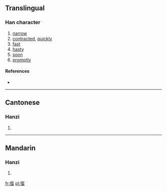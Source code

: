 ==Translingual==

===Han character===
{{Han char|rn=9|rad=人|as=16|sn=18|four=|canj=人卜水一 (OYEM)}}

# [[narrow]]
# [[contracted]], [[quickly]]
# [[fast]]
# [[hasty]]
# [[soon]]
# [[promptly]]

====References====
* {{Han ref|kx=0121.140|hdz=10236.080|uh=34A0|ud=13472}}

----

==Cantonese==

===Hanzi===
{{yue-hanzi|jyut=|y=hai6}}

# {{defn|Cantonese|sort=人16}}

----

==Mandarin==

===Hanzi===
{{cmn-hanzi|pin=[[xiè]] ([[xie4]])|wg=hsieh<sup>4</sup>}}

# {{defn|Mandarin|sort=人16}}

[[fr:㒠]]
[[pl:㒠]]